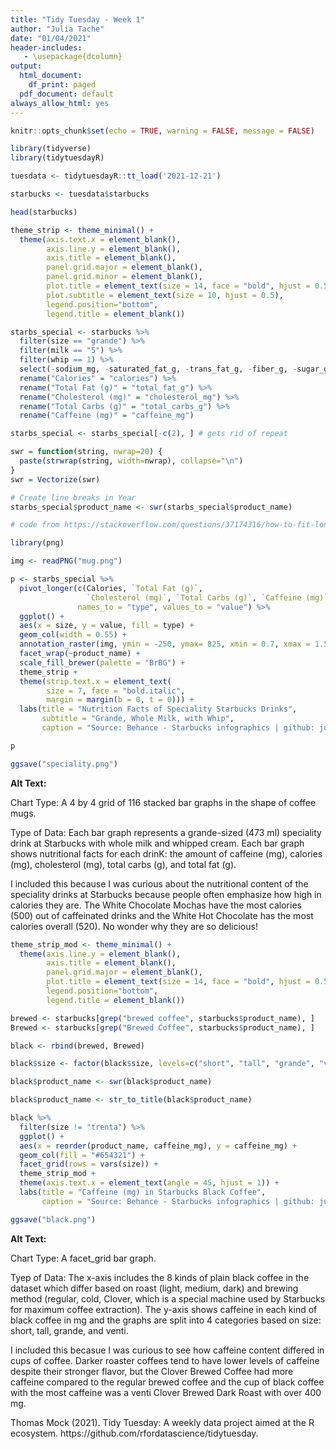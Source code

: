 ```yaml
---
title: "Tidy Tuesday - Week 1"
author: "Julia Tache"
date: "01/04/2021"
header-includes:
   - \usepackage{dcolumn}
output:
  html_document:
    df_print: paged
  pdf_document: default 
always_allow_html: yes
---
```


```r
knitr::opts_chunk$set(echo = TRUE, warning = FALSE, message = FALSE)
```

```r
library(tidyverse)
library(tidytuesdayR)

tuesdata <- tidytuesdayR::tt_load('2021-12-21')

starbucks <- tuesdata$starbucks

head(starbucks)
```

```r

theme_strip <- theme_minimal() +
  theme(axis.text.x = element_blank(),
        axis.line.y = element_blank(),
        axis.title = element_blank(),
        panel.grid.major = element_blank(),
        panel.grid.minor = element_blank(),
        plot.title = element_text(size = 14, face = "bold", hjust = 0.5),
        plot.subtitle = element_text(size = 10, hjust = 0.5),
        legend.position="bottom",
        legend.title = element_blank())

starbs_special <- starbucks %>%
  filter(size == "grande") %>%
  filter(milk == "5") %>%
  filter(whip == 1) %>%
  select(-sodium_mg, -saturated_fat_g, -trans_fat_g, -fiber_g, -sugar_g) %>%
  rename("Calories" = "calories") %>%
  rename("Total Fat (g)" = "total_fat_g") %>%
  rename("Cholesterol (mg)" = "cholesterol_mg") %>%
  rename("Total Carbs (g)" = "total_carbs_g") %>%
  rename("Caffeine (mg)" = "caffeine_mg")

starbs_special <- starbs_special[-c(2), ] # gets rid of repeat

swr = function(string, nwrap=20) {
  paste(strwrap(string, width=nwrap), collapse="\n")
}
swr = Vectorize(swr)

# Create line breaks in Year
starbs_special$product_name <- swr(starbs_special$product_name)

# code from https://stackoverflow.com/questions/37174316/how-to-fit-long-text-into-ggplot2-facet-titles?noredirect=1&lq=1

library(png)

img <- readPNG("mug.png")

p <- starbs_special %>%
  pivot_longer(c(Calories, `Total Fat (g)`,  
                 `Cholesterol (mg)`, `Total Carbs (g)`, `Caffeine (mg)`), 
               names_to = "type", values_to = "value") %>%
  ggplot() + 
  aes(x = size, y = value, fill = type) + 
  geom_col(width = 0.55) +
  annotation_raster(img, ymin = -250, ymax= 825, xmin = 0.7, xmax = 1.55) +
  facet_wrap(~product_name) +
  scale_fill_brewer(palette = "BrBG") +
  theme_strip + 
  theme(strip.text.x = element_text(
        size = 7, face = "bold.italic",
        margin = margin(b = 0, t = 0))) +
  labs(title = "Nutrition Facts of Speciality Starbucks Drinks",
       subtitle = "Grande, Whole Milk, with Whip",
       caption = "Source: Behance - Starbucks infographics | github: julia-tache | Jan 4th, 2022")

p

ggsave("speciality.png")

```

**Alt Text:**

Chart Type: A 4 by 4 grid of 116 stacked bar graphs in the shape of coffee mugs.

Type of Data: Each bar graph represents a grande-sized (473 ml) speciality drink at Starbucks with whole milk and whipped cream. Each bar graph shows nutritional facts for each drinK: the amount of caffeine (mg), calories (mg), cholesterol (mg), total carbs (g), and total fat (g).

I included this because I was curious about the nutritional content of the speciality drinks at Starbucks because people often emphasize how high in calories they are. The White Chocolate Mochas have the most calories (500) out of caffeinated drinks and the White Hot Chocolate has the most calories overall (520). No wonder why they are so delicious!

```r
theme_strip_mod <- theme_minimal() +
  theme(axis.line.y = element_blank(),
        axis.title = element_blank(),
        panel.grid.major = element_blank(),
        plot.title = element_text(size = 14, face = "bold", hjust = 0.5),
        legend.position="bottom",
        legend.title = element_blank())

brewed <- starbucks[grep("brewed coffee", starbucks$product_name), ]
Brewed <- starbucks[grep("Brewed Coffee", starbucks$product_name), ]

black <- rbind(brewed, Brewed)

black$size <- factor(black$size, levels=c("short", "tall", "grande", "venti"))

black$product_name <- swr(black$product_name)

black$product_name <- str_to_title(black$product_name)

black %>%
  filter(size != "trenta") %>%
  ggplot() + 
  aes(x = reorder(product_name, caffeine_mg), y = caffeine_mg) +
  geom_col(fill = "#654321") + 
  facet_grid(rows = vars(size)) +
  theme_strip_mod + 
  theme(axis.text.x = element_text(angle = 45, hjust = 1)) +
  labs(title = "Caffeine (mg) in Starbucks Black Coffee",
       caption = "Source: Behance - Starbucks infographics | github: julia-tache | Jan 4th, 2022")

ggsave("black.png")
```


**Alt Text:**

Chart Type: A facet_grid bar graph.

Tyep of Data: The x-axis includes the 8 kinds of plain black coffee in the dataset which differ based on roast (light, medium, dark) and brewing method (regular, cold, Clover, which is a special machine used by Starbucks for maximum coffee extraction). The y-axis shows caffeine in each kind of black coffee in mg and the graphs are split into 4 categories based on size: short, tall, grande, and venti.

I included this becasue I was curious to see how caffeine content differed in cups of coffee. Darker roaster coffees tend to have lower levels of caffeine despite their stronger flavor, but the Clover Brewed Coffee had more caffeine compared to the regular brewed coffee and the cup of black coffee with the most caffeine was a venti Clover Brewed Dark Roast with over 400 mg.

Thomas Mock (2021). Tidy Tuesday: A weekly data project aimed at the R ecosystem. https://github.com/rfordatascience/tidytuesday.


